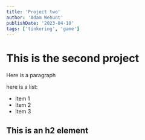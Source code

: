 ```yaml
---
title: 'Project two'
author: 'Adam Wehunt'
publishDate: '2023-04-10'
tags: ['tinkering', 'game']
---
```


# This is the second project

Here is a paragraph

here is a list:

- Item 1
- Item 2
- Item 3

## This is an h2 element
